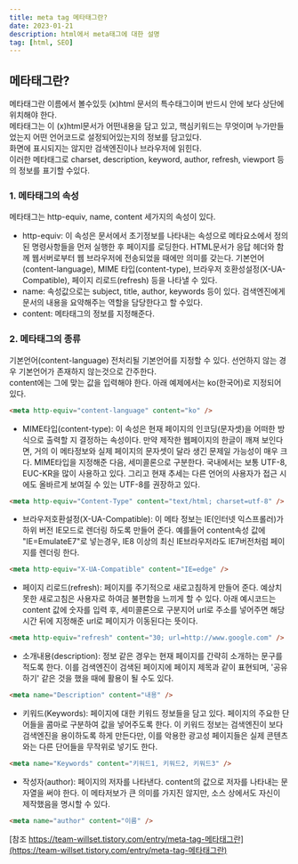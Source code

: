 ```yaml
---
title: meta tag 메타태그란?
date: 2023-01-21
description: html에서 meta태그에 대한 설명
tag: [html, SEO]
---
```


## 메타태그란?
메타태그란 이름에서 볼수있듯 (x)html 문서의 특수태그이며 반드시 <head></head> 안에 <body></body> 보다 상단에 위치해야 한다.  
메타태그는 이 (x)html문서가 어떤내용을 담고 있고, 핵심키워드는 무엇이며 누가만들었는지 어떤 언어코드로 설정되어있는지의 정보를 담고있다.  
화면에 표시되지는 않지만 검색엔진이나 브라우저에 읽힌다.  
이러한 메타태그로 charset, description, keyword, author, refresh, viewport 등의 정보를 표기할 수있다.  

### 1. 메타태그의 속성
메타태그는 http-equiv, name, content 세가지의 속성이 있다.  
- http-equiv: 이 속성은 문서에서 초기정보를 나타내는 속성으로 메타요소에서 정의된 명령사항들을 먼저 실행한 후 페이지를 로딩한다. HTML문서가 응답 헤더와 함께 웹서버로부터 
웹 브라우저에 전송되었을 때에만 의미를 갖는다. 기본언어(content-language), MIME 타입(content-type), 브라우저 호환성설정(X-UA-Compatible), 페이지 리로드(refresh) 등을 나타낼 수 있다.  
- name: 속성값으로는 subject, title, author, keywords 등이 있다. 검색엔진에게 문서의 내용을 요약해주는 역할을 담당한다고 할 수있다.  
- content: 메타태그의 정보를 지정해준다.  

### 2. 메타태그의 종류
기본언어(content-language) 전처리될 기본언어를 지정할 수 있다. 선언하지 않는 경우 기본언어가 존재하지 않는것으로 간주한다.  
content에는 그에 맞는 값을 입력해야 한다. 아래 예제에서는 ko(한국어)로 지정되어 있다.  
```html
<meta http-equiv="content-language" content="ko" />
```

- MIME타입(content-type): 이 속성은 현재 페이지의 인코딩(문자셋)을 어떠한 방식으로 출력할 지 결정하는 속성이다. 만약 제작한 웹페이지의 한글이 깨져 보인다면, 거의 이 메타정보와 실제
페이지의 문자셋이 달라 생긴 문제일 가능성이 매우 크다. MIME타입을 지정해준 다음, 세미콜론으로 구분한다. 국내에서는 보통 UTF-8, EUC-KR을 많이 사용하고 있다. 
그리고 현재 추세는 다른 언어의 사용자가 접근 시에도 올바르게 보여질 수 있는 UTF-8를 권장하고 있다. 
```html
<meta http-equiv="Content-Type" content="text/html; charset=utf-8" />
```

- 브라우저호환설정(X-UA-Compatible): 이 메타 정보는 IE(인터넷 익스프롤러)가 하위 버전 IE모드로 렌더링 하도록 만들어 준다. 예를들어 content속성 값에 "IE=EmulateE7"로 넣는경우,
 IE8 이상의 최신 IE브라우저라도 IE7버전처럼 페이지를 렌더링 한다.  
 ```html
<meta http-equiv="X-UA-Compatible" content="IE=edge" />
```

- 페이지 리로드(refresh): 페이지를 주기적으로 새로고침하게 만들어 준다. 예상치 못한 새로고침은 사용자로 하여금 불편함을 느끼게 할 수 있다. 
아래 예시코드는 content 값에 숫자를 입력 후, 세미콜론으로 구분지어 url로 주소를 넣어주면 해당 시간 뒤에 지정해준 url로 페이지가 이동된다는 뜻이다.  
```html
<meta http-equiv="refresh" content="30; url=http://www.google.com" />
```

- 소개내용(description): 정보 같은 경우는 현재 페이지를 간략히 소개하는 문구를 적도록 한다. 이를 검색엔진이 검색된 페이지에 페이지 제목과 같이 표현되며, 
'공유하기' 같은 것을 했을 때에 활용이 될 수도 있다.  
```html
<meta name="Description" content="내용" />
```

- 키워드(Keywords): 페이지에 대한 키워드 정보들을 담고 있다. 페이지의 주요한 단어들을 콤마로 구분하여 값을 넣어주도록 한다. 이 키워드 정보는 검색엔진이 보다 검색엔진을
 용이하도록 하게 만든다만, 이를 악용한 광고성 페이지들은 실제 콘텐츠와는 다른 단어들을 무작위로 넣기도 한다.  
 ```html 
<meta name="Keywords" content="키워드1, 키워드2, 키워드3" />
```

- 작성자(author): 페이지의 저자를 나타낸다. content의 값으로 저자를 나타내는 문자열을 써야 한다. 이 메타저보가 큰 의미를 가지진 않지만, 소스 상에서도 자신이 제작했음을 명시할 수 있다.    
```html 
<meta name="author" content="이름" />
```

[참조 https://team-willset.tistory.com/entry/meta-tag-메타태그란](https://team-willset.tistory.com/entry/meta-tag-메타태그란)
